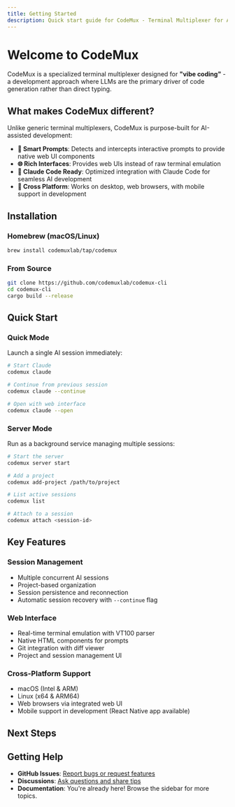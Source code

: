 ```yaml
---
title: Getting Started
description: Quick start guide for CodeMux - Terminal Multiplexer for AI Coding
---
```



# Welcome to CodeMux

CodeMux is a specialized terminal multiplexer designed for **"vibe coding"** - a development approach where LLMs are the primary driver of code generation rather than direct typing.

## What makes CodeMux different?

Unlike generic terminal multiplexers, CodeMux is purpose-built for AI-assisted development:

- **🎯 Smart Prompts**: Detects and intercepts interactive prompts to provide native web UI components
- **🌐 Rich Interfaces**: Provides web UIs instead of raw terminal emulation  
- **🚀 Claude Code Ready**: Optimized integration with Claude Code for seamless AI development
- **📱 Cross Platform**: Works on desktop, web browsers, with mobile support in development

## Installation

### Homebrew (macOS/Linux)

```bash
brew install codemuxlab/tap/codemux
```

### From Source

```bash
git clone https://github.com/codemuxlab/codemux-cli
cd codemux-cli
cargo build --release
```

## Quick Start

### Quick Mode
Launch a single AI session immediately:

```bash
# Start Claude
codemux claude

# Continue from previous session
codemux claude --continue

# Open with web interface
codemux claude --open
```

### Server Mode
Run as a background service managing multiple sessions:

```bash
# Start the server
codemux server start

# Add a project
codemux add-project /path/to/project

# List active sessions
codemux list

# Attach to a session
codemux attach <session-id>
```

## Key Features

### Session Management
- Multiple concurrent AI sessions
- Project-based organization
- Session persistence and reconnection
- Automatic session recovery with `--continue` flag

### Web Interface
- Real-time terminal emulation with VT100 parser
- Native HTML components for prompts
- Git integration with diff viewer
- Project and session management UI

### Cross-Platform Support
- macOS (Intel & ARM) 
- Linux (x64 & ARM64)
- Web browsers via integrated web UI
- Mobile support in development (React Native app available)

## Next Steps

<Cards>
  <Card title="Configuration" href="/docs/configuration" description="Customize CodeMux settings and whitelist" />
  <Card title="Commands" href="/docs/commands" description="Complete CLI command reference" />
  <Card title="Architecture" href="/docs/architecture" description="Understanding CodeMux internals" />
  <Card title="Development" href="/docs/development" description="Contributing and building from source" />
</Cards>

## Getting Help

- **GitHub Issues**: [Report bugs or request features](https://github.com/codemuxlab/codemux-cli/issues)
- **Discussions**: [Ask questions and share tips](https://github.com/codemuxlab/codemux-cli/discussions)
- **Documentation**: You're already here! Browse the sidebar for more topics.